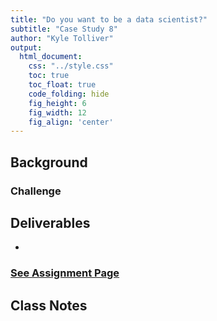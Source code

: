 ```yaml
---
title: "Do you want to be a data scientist?"
subtitle: "Case Study 8"
author: "Kyle Tolliver"
output: 
  html_document:
    css: "../style.css"
    toc: true
    toc_float: true
    code_folding: hide
    fig_height: 6
    fig_width: 12
    fig_align: 'center'
---
```


## Background



### Challenge



## Deliverables

* 

### [See Assignment Page](./assign.html)

## Class Notes

